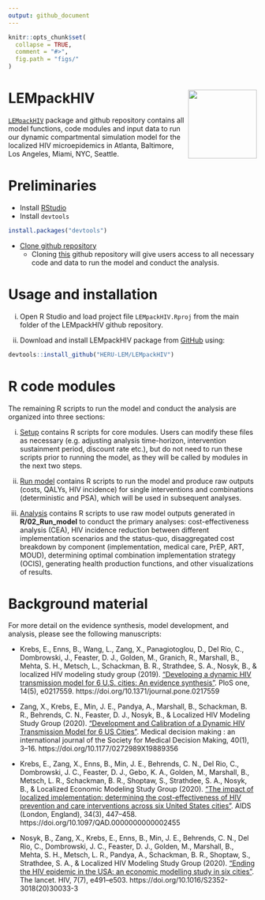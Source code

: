 ```yaml
---
output: github_document
---
```


<!-- README.md is generated from README.Rmd. Please edit that file -->

```r
knitr::opts_chunk$set(
  collapse = TRUE,
  comment = "#>",
  fig.path = "figs/"
)
```

# LEMpackHIV <img src='man/figures/logo.jpg' align="right" height="139" />

[`LEMpackHIV`](https://github.com/HERU-LEM/LEMpackHIV) package and github repository contains all model functions, code modules and input data to run our dynamic compartmental simulation model for the localized HIV microepidemics in Atlanta, Baltimore, Los Angeles, Miami, NYC, Seattle.

# Preliminaries
- Install [RStudio](https://www.rstudio.com/products/rstudio/download/)
- Install `devtools`
```r
install.packages("devtools")
```
- [Clone github repository](https://docs.github.com/en/enterprise/2.13/user/articles/cloning-a-repository)
  - Cloning [this](https://github.com/HERU-LEM/LEMpackHIV) github repository will give users access to all necessary code and data to run the model and conduct the analysis.

# Usage and installation 

i. Open R Studio and load project file `LEMpackHIV.Rproj` from the main folder of the LEMpackHIV github repository. 

ii. Download and install LEMpackHIV package from [GitHub](https://github.com) using:

```r
devtools::install_github("HERU-LEM/LEMpackHIV")
```

# R code modules

The remaining R scripts to run the model and conduct the analysis are organized into three sections:
  
i. [Setup](https://github.com/HERU-LEM/LEMpackHIV/tree/master/01_Setup) contains R scripts for core modules. Users can modify these files as necessary (e.g. adjusting analysis time-horizon, intervention sustainment period, discount rate etc.), but do not need to run these scripts prior to running the model, as they will be called by modules in the next two steps.
  
ii. [Run model](https://github.com/HERU-LEM/LEMpackHIV/tree/master/02_Run_model) contains R scripts to run the model and produce raw outputs (costs, QALYs, HIV incidence) for single interventions and combinations (deterministic and PSA), which will be used in subsequent analyses.
  
iii. [Analysis](https://github.com/HERU-LEM/LEMpackHIV/tree/master/03_Analysis) contains R scripts to use raw model outputs generated in **R/02_Run_model** to conduct the primary analyses: cost-effectiveness analysis (CEA), HIV incidence reduction between different implementation scenarios and the status-quo, disaggregated cost breakdown by component (implementation, medical care, PrEP, ART, MOUD), determining optimal combination implementation strategy (OCIS), generating health production functions, and other visualizations of results.

# Background material

For more detail on the evidence synthesis, model development, and analysis, please see the following manuscripts:

- Krebs, E., Enns, B., Wang, L., Zang, X., Panagiotoglou, D., Del Rio, C., Dombrowski, J., Feaster, D. J., Golden, M., Granich, R., Marshall, B., Mehta, S. H., Metsch, L., Schackman, B. R., Strathdee, S. A., Nosyk, B., & localized HIV modeling study group (2019). ["Developing a dynamic HIV transmission model for 6 U.S. cities: An evidence synthesis"](https://dx.plos.org/10.1371/journal.pone.0217559). PloS one, 14(5), e0217559. https://doi.org/10.1371/journal.pone.0217559

- Zang, X., Krebs, E., Min, J. E., Pandya, A., Marshall, B., Schackman, B. R., Behrends, C. N., Feaster, D. J., Nosyk, B., & Localized HIV Modeling Study Group (2020). ["Development and Calibration of a Dynamic HIV Transmission Model for 6 US Cities"](https://journals.sagepub.com/doi/10.1177/0272989X19889356). Medical decision making : an international journal of the Society for Medical Decision Making, 40(1), 3–16. https://doi.org/10.1177/0272989X19889356

- Krebs, E., Zang, X., Enns, B., Min, J. E., Behrends, C. N., Del Rio, C., Dombrowski, J. C., Feaster, D. J., Gebo, K. A., Golden, M., Marshall, B., Metsch, L. R., Schackman, B. R., Shoptaw, S., Strathdee, S. A., Nosyk, B., & Localized Economic Modeling Study Group (2020). ["The impact of localized implementation: determining the cost-effectiveness of HIV prevention and care interventions across six United States cities"](https://journals.lww.com/aidsonline/Abstract/2020/03010/The_impact_of_localized_implementation_.12.aspx). AIDS (London, England), 34(3), 447–458. https://doi.org/10.1097/QAD.0000000000002455

- Nosyk, B., Zang, X., Krebs, E., Enns, B., Min, J. E., Behrends, C. N., Del Rio, C., Dombrowski, J. C., Feaster, D. J., Golden, M., Marshall, B., Mehta, S. H., Metsch, L. R., Pandya, A., Schackman, B. R., Shoptaw, S., Strathdee, S. A., & Localized HIV Modeling Study Group (2020). ["Ending the HIV epidemic in the USA: an economic modelling study in six cities"](https://www.thelancet.com/journals/lanhiv/article/PIIS2352-3018(20)30033-3/fulltext). The lancet. HIV, 7(7), e491–e503. https://doi.org/10.1016/S2352-3018(20)30033-3

